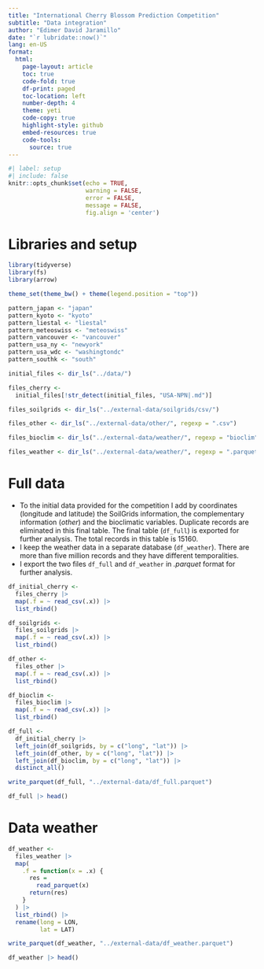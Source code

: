 ```yaml
---
title: "International Cherry Blossom Prediction Competition"
subtitle: "Data integration"
author: "Edimer David Jaramillo"
date: "`r lubridate::now()`"
lang: en-US
format:
  html:
    page-layout: article
    toc: true
    code-fold: true
    df-print: paged
    toc-location: left
    number-depth: 4
    theme: yeti
    code-copy: true
    highlight-style: github
    embed-resources: true
    code-tools:
      source: true    
---
```


```r
#| label: setup
#| include: false
knitr::opts_chunk$set(echo = TRUE,
                      warning = FALSE,
                      error = FALSE, 
                      message = FALSE,
                      fig.align = 'center')
```

# Libraries and setup

```r
library(tidyverse)
library(fs)
library(arrow)

theme_set(theme_bw() + theme(legend.position = "top"))

pattern_japan <- "japan"
pattern_kyoto <- "kyoto"
pattern_liestal <- "liestal"
pattern_meteoswiss <- "meteoswiss"
pattern_vancouver <- "vancouver"
pattern_usa_ny <- "newyork"
pattern_usa_wdc <- "washingtondc"
pattern_southk <- "south"

initial_files <- dir_ls("../data/")

files_cherry <-
  initial_files[!str_detect(initial_files, "USA-NPN|.md")]

files_soilgrids <- dir_ls("../external-data/soilgrids/csv/")

files_other <- dir_ls("../external-data/other/", regexp = ".csv")

files_bioclim <- dir_ls("../external-data/weather/", regexp = "bioclim")

files_weather <- dir_ls("../external-data/weather/", regexp = ".parquet")
```

# Full data

- To the initial data provided for the competition I add by coordinates (longitude and latitude) the SoilGrids information, the complementary information (*other*) and the bioclimatic variables. Duplicate records are eliminated in this final table. The final table (`df_full`) is exported for further analysis. The total records in this table is 15160.
- I keep the weather data in a separate database (`df_weather`). There are more than five million records and they have different temporalities.
- I export the two files `df_full` and `df_weather` in *.parquet* format for further analysis.

```r
df_initial_cherry <-
  files_cherry |>
  map(.f = ~ read_csv(.x)) |>
  list_rbind()

df_soilgrids <-
  files_soilgrids |>
  map(.f = ~ read_csv(.x)) |>
  list_rbind()

df_other <-
  files_other |>
  map(.f = ~ read_csv(.x)) |>
  list_rbind()

df_bioclim <-
  files_bioclim |>
  map(.f = ~ read_csv(.x)) |>
  list_rbind()

df_full <-
  df_initial_cherry |>
  left_join(df_soilgrids, by = c("long", "lat")) |>
  left_join(df_other, by = c("long", "lat")) |>
  left_join(df_bioclim, by = c("long", "lat")) |> 
  distinct_all()

write_parquet(df_full, "../external-data/df_full.parquet")

df_full |> head()
```

# Data weather

```r
df_weather <-
  files_weather |>
  map(
    .f = function(x = .x) {
      res =
        read_parquet(x)
      return(res)
    }
  ) |>
  list_rbind() |> 
  rename(long = LON,
         lat = LAT)

write_parquet(df_weather, "../external-data/df_weather.parquet")

df_weather |> head()
```

